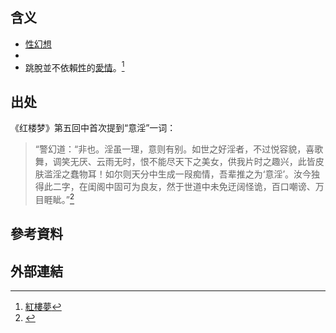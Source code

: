 {{wiktionary}}
== 含义 ==
* [[性幻想|性幻想]]
* {{來源請求|做不切实际的[[幻想_(心理学)|幻想]]。有时称为做[[白日梦|白日梦]]。}}
* 跳脫並不依賴[[性|性]]的[[愛情|愛情]]。<ref>[[:wikisource:zh:紅樓夢/第005回|紅樓夢]]</ref>

== 出处 ==
《红楼梦》第五回中首次提到“意淫”一词：<blockquote>“警幻道：“非也。淫虽一理，意则有别。如世之好淫者，不过悦容貌，喜歌舞，调笑无厌、云雨无时，恨不能尽天下之美女，供我片时之趣兴，此皆皮肤滥淫之蠢物耳！如尔则天分中生成一叚痴情，吾辈推之为‘意淫’。汝今独得此二字，在闺阁中固可为良友，然于世道中未免迂阔怪诡，百口嘲谤、万目睚眦。”<ref>{{Cite book|title=脂砚斋批评本红楼梦|last=曹|first=雪芹|publisher=岳麓书社|year=2006|isbn=9787806656655|location=长沙|pages=57}}</ref></blockquote>

== 參考資料 ==
{{REFLIST}}

== 外部連結 ==

{{disambig|cat=二字消歧义}}